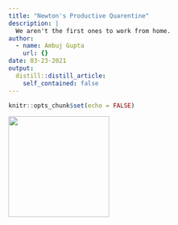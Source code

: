 ```yaml
---
title: "Newton's Productive Quarentine"
description: |
  We aren't the first ones to work from home.
author:
  - name: Ambuj Gupta
    url: {}
date: 03-23-2021
output:
  distill::distill_article:
    self_contained: false
---
```



```r
knitr::opts_chunk$set(echo = FALSE)
```

![](images/newton.webp){width=200px}


